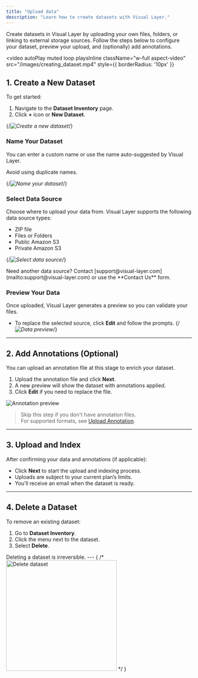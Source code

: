 ```yaml
---
title: "Upload data"
description: "Learn how to create datasets with Visual Layer."
---
```


Create datasets in Visual Layer by uploading your own files, folders, or linking to external storage sources. Follow the steps below to configure your dataset, preview your upload, and (optionally) add annotations.

<video
  autoPlay
  muted
  loop
  playsInline
  className="w-full aspect-video"
  src="/images/creating_dataset.mp4"
  style={{ borderRadius: '10px' }}
></video>


## 1. Create a New Dataset

To get started:

1. Navigate to the **Dataset Inventory** page.
2. Click **+** icon or **New Dataset**.

{/*![Create a new dataset](https://files.readme.io/ca369b8add29da612e26061c671355ac052b2aae43419f79ba9432c80f001eb4-image.png)*/}

### Name Your Dataset

You can enter a custom name or use the name auto-suggested by Visual Layer.

<Info>
Avoid using duplicate names.
</Info>

{/*![Name your dataset](https://files.readme.io/4ab83c6e298ec22e1358a479bf4faa1115607dbafed628ba1b621fa76f4b25c4-image.png)*/}

### Select Data Source

Choose where to upload your data from. Visual Layer supports the following data source types:

- ZIP file  
- Files or Folders  
- Public Amazon S3  
- Private Amazon S3

{/*![Select data source](https://files.readme.io/3484a6682d53ec4fc182aa1d83deac9247e820deecd311a38e22c74c2b4f2ae3-image.png)*/}

<Tip>
Need another data source? Contact [support@visual-layer.com](mailto:support@visual-layer.com) or use the **Contact Us** form.
</Tip>

### Preview Your Data

Once uploaded, Visual Layer generates a preview so you can validate your files.

- To replace the selected source, click **Edit** and follow the prompts.
{/*![Data preview](https://files.readme.io/ca8f63b185bf1a6e7cd519f2f3142444a250f57a90a36fd99e987d13655e6c73-image.png)*/}

---
## 2. Add Annotations (Optional)

You can upload an annotation file at this stage to enrich your dataset.

1. Upload the annotation file and click **Next**.
2. A new preview will show the dataset with annotations applied.
3. Click **Edit** if you need to replace the file.

![Annotation preview](https://files.readme.io/9a0e4cd3f9347a88f1e04cdc06e811550cc7ac88d39d672fe38f5a9c4c21f806-image.png)

> Skip this step if you don't have annotation files.  
> For supported formats, see [Upload Annotation](https://dash.readme.com/project/visual-layer2/v1.0/docs/importing-annotations-copy).


---
## 3. Upload and Index

After confirming your data and annotations (if applicable):

- Click **Next** to start the upload and indexing process.
- Uploads are subject to your current plan’s limits.
- You’ll receive an email when the dataset is ready.

---
## 4. Delete a Dataset

To remove an existing dataset:

1. Go to **Dataset Inventory**.
2. Click the menu next to the dataset.
3. Select **Delete**.

<Info>
Deleting a dataset is irreversible.
</Info>
---
{ 
    /* <img src="https://files.readme.io/c1f37f6fa067084f90efe3253ca59f07d9f2466593fa834e5a6b5d89adc95045-image.png" alt="Delete dataset" width="300"/> */ 
}
